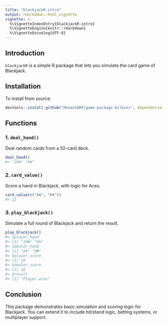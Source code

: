 ```yaml
---
title: "blackjackR-intro"
output: rmarkdown::html_vignette
vignette: >
  %\VignetteIndexEntry{blackjackR-intro}
  %\VignetteEngine{knitr::rmarkdown}
  %\VignetteEncoding{UTF-8}
---
```


## Introduction

`blackjackR` is a simple R package that lets you simulate the card game of Blackjack.

## Installation

To install from source:

```r
devtools::install_github("MonashARP/game-package-bilbies", dependencies = TRUE)
```

## Functions

### 1. `deal_hand()`

Deal random cards from a 52-card deck.

```r
deal_hand()
#> "10♦" "A♠"
```

### 2. `card_value()`

Score a hand in Blackjack, with logic for Aces.

```r
card_value(c("A♠", "K♦"))
#> 21
```

### 3. `play_blackjack()`

Simulate a full round of Blackjack and return the result.

```r
play_blackjack()
#> $player_hand
#> [1] "10♣" "9♦"
#> $dealer_hand
#> [1] "8♠" "Q♥"
#> $player_score
#> [1] 19
#> $dealer_score
#> [1] 18
#> $result
#> [1] "Player wins"
```

## Conclusion

This package demonstrates basic simulation and scoring logic for Blackjack. You can extend it to include hit/stand logic, betting systems, or multiplayer support.

